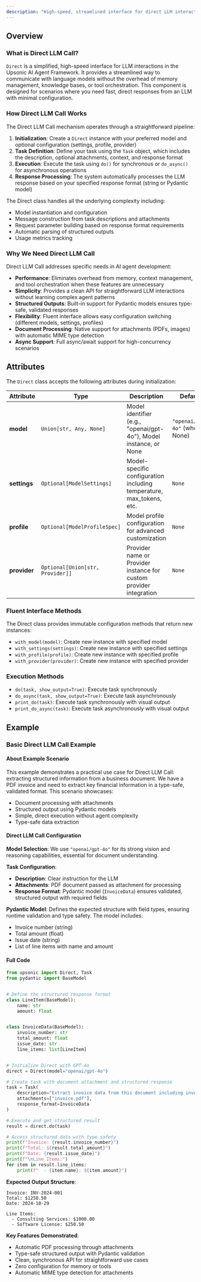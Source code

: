 ```yaml
---
description: "High-speed, streamlined interface for direct LLM interactions without memory or tool complexity"
---
```


## Overview

### What is Direct LLM Call?

`Direct` is a simplified, high-speed interface for LLM interactions in the Upsonic AI Agent Framework. It provides a streamlined way to communicate with language models without the overhead of memory management, knowledge bases, or tool orchestration. This component is designed for scenarios where you need fast, direct responses from an LLM with minimal configuration.

### How Direct LLM Call Works

The Direct LLM Call mechanism operates through a straightforward pipeline:

1. **Initialization**: Create a `Direct` instance with your preferred model and optional configuration (settings, profile, provider)
2. **Task Definition**: Define your task using the `Task` object, which includes the description, optional attachments, context, and response format
3. **Execution**: Execute the task using `do()` for synchronous or `do_async()` for asynchronous operations
4. **Response Processing**: The system automatically processes the LLM response based on your specified response format (string or Pydantic model)

The Direct class handles all the underlying complexity including:
- Model instantiation and configuration
- Message construction from task descriptions and attachments
- Request parameter building based on response format requirements
- Automatic parsing of structured outputs
- Usage metrics tracking

### Why We Need Direct LLM Call

Direct LLM Call addresses specific needs in AI agent development:

- **Performance**: Eliminates overhead from memory, context management, and tool orchestration when these features are unnecessary
- **Simplicity**: Provides a clean API for straightforward LLM interactions without learning complex agent patterns
- **Structured Outputs**: Built-in support for Pydantic models ensures type-safe, validated responses
- **Flexibility**: Fluent interface allows easy configuration switching (different models, settings, profiles)
- **Document Processing**: Native support for attachments (PDFs, images) with automatic MIME type detection
- **Async Support**: Full async/await support for high-concurrency scenarios

## Attributes

The `Direct` class accepts the following attributes during initialization:

| Attribute | Type | Description | Default |
|-----------|------|-------------|---------|
| **model** | `Union[str, Any, None]` | Model identifier (e.g., "openai/gpt-4o"), Model instance, or None | `"openai/gpt-4o"` (when None) |
| **settings** | `Optional[ModelSettings]` | Model-specific configuration including temperature, max_tokens, etc. | `None` |
| **profile** | `Optional[ModelProfileSpec]` | Model profile configuration for advanced customization | `None` |
| **provider** | `Optional[Union[str, Provider]]` | Provider name or Provider instance for custom provider integration | `None` |

### Fluent Interface Methods

The Direct class provides immutable configuration methods that return new instances:

- `with_model(model)`: Create new instance with specified model
- `with_settings(settings)`: Create new instance with specified settings
- `with_profile(profile)`: Create new instance with specified profile
- `with_provider(provider)`: Create new instance with specified provider

### Execution Methods

- `do(task, show_output=True)`: Execute task synchronously
- `do_async(task, show_output=True)`: Execute task asynchronously
- `print_do(task)`: Execute task synchronously with visual output
- `print_do_async(task)`: Execute task asynchronously with visual output

## Example

### Basic Direct LLM Call Example

#### About Example Scenario

This example demonstrates a practical use case for Direct LLM Call: extracting structured information from a business document. We have a PDF invoice and need to extract key financial information in a type-safe, validated format. This scenario showcases:

- Document processing with attachments
- Structured output using Pydantic models
- Simple, direct execution without agent complexity
- Type-safe data extraction

#### Direct LLM Call Configuration

**Model Selection**: We use `"openai/gpt-4o"` for its strong vision and reasoning capabilities, essential for document understanding.

**Task Configuration**:
- **Description**: Clear instruction for the LLM
- **Attachments**: PDF document passed as attachment for processing
- **Response Format**: Pydantic model (`InvoiceData`) ensures validated, structured output with required fields

**Pydantic Model**: Defines the expected structure with field types, ensuring runtime validation and type safety. The model includes:
- Invoice number (string)
- Total amount (float)
- Issue date (string)
- List of line items with name and amount

#### Full Code

```python
from upsonic import Direct, Task
from pydantic import BaseModel


# Define the structured response format
class LineItem(BaseModel):
    name: str
    amount: float


class InvoiceData(BaseModel):
    invoice_number: str
    total_amount: float
    issue_date: str
    line_items: list[LineItem]


# Initialize Direct with GPT-4o
direct = Direct(model="openai/gpt-4o")

# Create task with document attachment and structured response
task = Task(
    description="Extract invoice data from this document including invoice number, total amount, issue date, and all line items with their amounts.",
    attachments=["invoice.pdf"],
    response_format=InvoiceData
)

# Execute and get structured result
result = direct.do(task)

# Access structured data with type safety
print(f"Invoice: {result.invoice_number}")
print(f"Total: ${result.total_amount}")
print(f"Date: {result.issue_date}")
print(f"\nLine Items:")
for item in result.line_items:
    print(f"  - {item.name}: ${item.amount}")
```

**Expected Output Structure**:
```
Invoice: INV-2024-001
Total: $1250.50
Date: 2024-10-29

Line Items:
  - Consulting Services: $1000.00
  - Software License: $250.50
```

**Key Features Demonstrated**:
- Automatic PDF processing through attachments
- Type-safe structured output with Pydantic validation
- Clean, synchronous API for straightforward use cases
- Zero configuration for memory or tools
- Automatic MIME type detection for attachments
